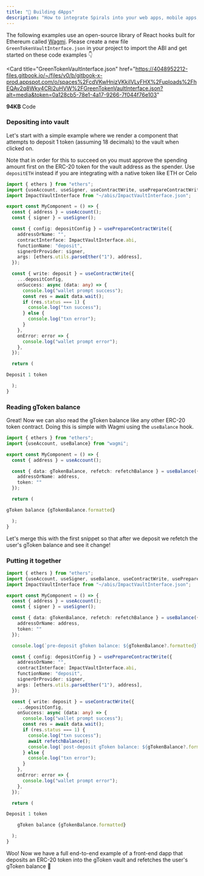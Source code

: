 ```yaml
---
title: "📱 Building dApps"
description: "How to integrate Spirals into your web apps, mobile apps, etc."
---
```


The following examples use an open-source library of React hooks built for
Ethereum called [Wagmi](https://wagmi.sh/). Please create a new file
`GreenTokenVaultInterface.json` in your project to import the ABI and get
started on these code examples 👇

<Card
  title="GreenTokenVaultInterface.json"
  href="https://4048952212-files.gitbook.io/~/files/v0/b/gitbook-x-prod.appspot.com/o/spaces%2FcdVKwHnizVKkiIVLyFHX%2Fuploads%2FhEQAv2q8Wky4CRi2uHVW%2FGreenTokenVaultInterface.json?alt=media&token=0a128cb5-78e1-4a17-9266-7f044f76e103"
>
  **94KB** Code
</Card>

### Depositing into vault

Let's start with a simple example where we render a component that attempts to
deposit 1 token (assuming 18 decimals) to the vault when clicked on.

Note that in order for this to succeed on you must approve the spending amount
first on the ERC-20 token for the vault address as the spender. Use `depositETH`
instead if you are integrating with a native token like ETH or Celo

```ts
import { ethers } from "ethers";
import {useAccount, useSigner, useContractWrite, usePrepareContractWrite} from "wagmi";
import ImpactVaultInterface from "~/abis/ImpactVaultInterface.json";

export const MyComponent = () => {
  const { address } = useAccount();
  const { signer } = useSigner();

  const { config: depositConfig } = usePrepareContractWrite({
    addressOrName: "",
    contractInterface: ImpactVaultInterface.abi,
    functionName: "deposit",
    signerOrProvider: signer,
    args: [ethers.utils.parseEther("1"), address],
  });

  const { write: deposit } = useContractWrite({
    ...depositConfig,
    onSuccess: async (data: any) => {
      console.log("wallet prompt success");
      const res = await data.wait();
      if (res.status === 1) {
        console.log("txn success");
      } else {
        console.log("txn error");
      }
    },
    onError: error => {
      console.log("wallet prompt error");
    },
  });

  return (

Deposit 1 token

  );
}
```

### Reading gToken balance

Great! Now we can also read the gToken balance like any other ERC-20 token
contract. Doing this is simple with Wagmi using the `useBalance` hook.

```ts
import { ethers } from "ethers";
import {useAccount, useBalance} from "wagmi";

export const MyComponent = () => {
  const { address } = useAccount();

  const { data: gTokenBalance, refetch: refetchBalance } = useBalance({
    addressOrName: address,
    token: ""
  });

  return (

gToken balance {gTokenBalance.formatted}

  );
}
```

Let's merge this with the first snippet so that after we deposit we refetch the
user's gToken balance and see it change!

### Putting it together

```ts
import { ethers } from "ethers";
import {useAccount, useSigner, useBalance, useContractWrite, usePrepareContractWrite} from "wagmi";
import ImpactVaultInterface from "~/abis/ImpactVaultInterface.json";

export const MyComponent = () => {
  const { address } = useAccount();
  const { signer } = useSigner();

  const { data: gTokenBalance, refetch: refetchBalance } = useBalance({
    addressOrName: address,
    token: ""
  });

  console.log(`pre-deposit gToken balance: ${gTokenBalance?.formatted}`);

  const { config: depositConfig } = usePrepareContractWrite({
    addressOrName: "",
    contractInterface: ImpactVaultInterface.abi,
    functionName: "deposit",
    signerOrProvider: signer,
    args: [ethers.utils.parseEther("1"), address],
  });

  const { write: deposit } = useContractWrite({
    ...depositConfig,
    onSuccess: async (data: any) => {
      console.log("wallet prompt success");
      const res = await data.wait();
      if (res.status === 1) {
        console.log("txn success");
        await refetchBalance();
        console.log(`post-deposit gToken balance: ${gTokenBalance?.formatted}`);
      } else {
        console.log("txn error");
      }
    },
    onError: error => {
      console.log("wallet prompt error");
    },
  });

  return (

Deposit 1 token

    gToken balance {gTokenBalance.formatted}

  );
}
```

Woo! Now we have a full end-to-end example of a front-end dapp that deposits an
ERC-20 token into the gToken vault and refetches the user's gToken balance 😤
